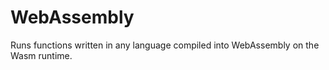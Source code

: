 # WebAssembly

Runs functions written in any language compiled into WebAssembly on the Wasm runtime.
